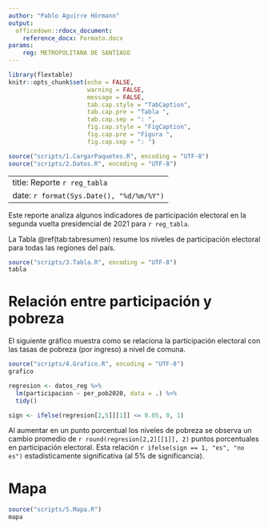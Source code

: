 ```yaml
---
author: "Pablo Aguirre Hörmann"
output: 
  officedown::rdocx_document:
    reference_docx: Formato.docx
params:
    reg: METROPOLITANA DE SANTIAGO
---
```


```r
library(flextable)
knitr::opts_chunk$set(echo = FALSE, 
                      warning = FALSE, 
                      message = FALSE,
                      tab.cap.style = "TabCaption",
                      tab.cap.pre = "Tabla ",
                      tab.cap.sep = ": ",
                      fig.cap.style = "FigCaption",
                      fig.cap.pre = "Figura ",
                      fig.cap.sep = ": ")
```

```r
source("scripts/1.CargarPaquetes.R", encoding = "UTF-8")
source("scripts/2.Datos.R", encoding = "UTF-8")
```

---
title: Reporte `r reg_tabla`
date: `r format(Sys.Date(), "%d/%m/%Y")`
---

Este reporte analiza algunos indicadores de participación electoral en la segunda vuelta presidencial de 2021 para `r reg_tabla`.

La Tabla \@ref(tab:tabresumen) resume los niveles de participación electoral para todas las regiones del país.

```r
source("scripts/3.Tabla.R", encoding = "UTF-8")
tabla
```

# Relación entre participación y pobreza

El siguiente gráfico muestra como se relaciona la participación electoral con las tasas de pobreza (por ingreso) a nivel de comuna.

```r
source("scripts/4.Grafico.R", encoding = "UTF-8")
grafico
```

```r
regresion <- datos_reg %>% 
  lm(participacion ~ per_pob2020, data = .) %>% 
  tidy()

sign <- ifelse(regresion[2,5][[1]] <= 0.05, 0, 1)
```

Al aumentar en un punto porcentual los niveles de pobreza se observa un cambio promedio de `r round(regresion[2,2][[1]], 2)` puntos porcentuales en participación electoral. Esta relación `r ifelse(sign == 1, "es", "no es")` estadísticamente significativa (al 5% de significancia).

# Mapa

```r
source("scripts/5.Mapa.R")
mapa
```
